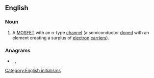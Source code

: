 ==English==

===Noun===
{{en-noun|?}}

# {{label|en|electronics}} A [[MOSFET]] with an n-type [[channel]] (a semiconductor [[doped]] with an element creating a surplus of [[electron]] [[carrier]]s).

===Anagrams===
* {{l|en|mons}}, {{l|en|Mons}}, {{l|en|Mons.}}

[[Category:English initialisms]]
